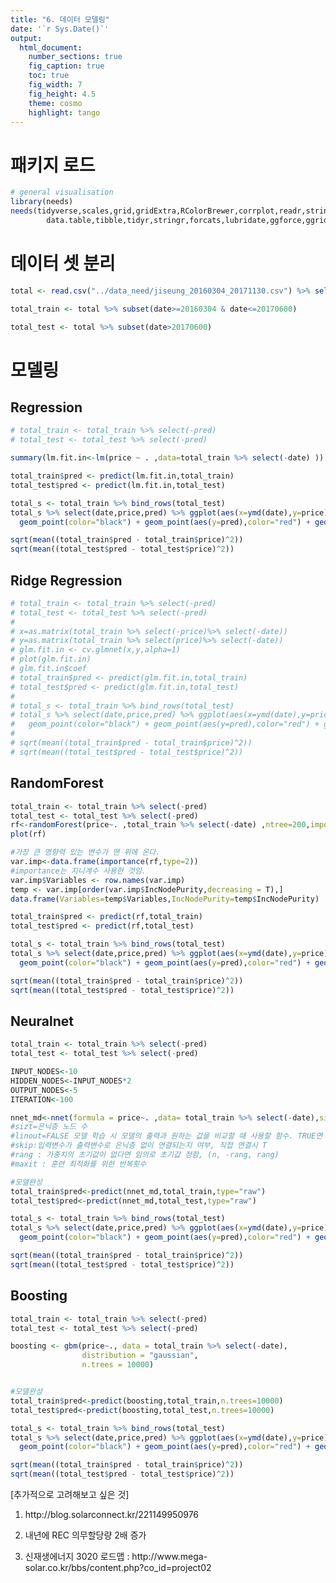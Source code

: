 ---
title: "6. 데이터 모델링"
date: '`r Sys.Date()`'
output:
  html_document:
    number_sections: true
    fig_caption: true
    toc: true
    fig_width: 7
    fig_height: 4.5
    theme: cosmo
    highlight: tango
---

# 패키지 로드
```{r, message = FALSE}
# general visualisation
library(needs)
needs(tidyverse,scales,grid,gridExtra,RColorBrewer,corrplot,readr,stringr,
        data.table,tibble,tidyr,stringr,forcats,lubridate,ggforce,ggridges,randomForest,nnet,gbm,glmnet)
```

# 데이터 셋 분리
```{r}
total <- read.csv("../data_need/jiseung_20160304_20171130.csv") %>% select(-type)

total_train <- total %>% subset(date>=20160304 & date<=20170600) 

total_test <- total %>% subset(date>20170600)
```

# 모델링

## Regression
```{r}
# total_train <- total_train %>% select(-pred)
# total_test <- total_test %>% select(-pred)

summary(lm.fit.in<-lm(price ~ . ,data=total_train %>% select(-date) ))

total_train$pred <- predict(lm.fit.in,total_train)
total_test$pred <- predict(lm.fit.in,total_test)

total_s <- total_train %>% bind_rows(total_test)
total_s %>% select(date,price,pred) %>% ggplot(aes(x=ymd(date),y=price))+
  geom_point(color="black") + geom_point(aes(y=pred),color="red") + geom_vline(xintercept = ymd(20170530))

sqrt(mean((total_train$pred - total_train$price)^2))
sqrt(mean((total_test$pred - total_test$price)^2))
```


## Ridge Regression
```{r}
# total_train <- total_train %>% select(-pred)
# total_test <- total_test %>% select(-pred)
# 
# x=as.matrix(total_train %>% select(-price)%>% select(-date))
# y=as.matrix(total_train %>% select(price)%>% select(-date))
# glm.fit.in <- cv.glmnet(x,y,alpha=1)
# plot(glm.fit.in)
# glm.fit.in$coef
# total_train$pred <- predict(glm.fit.in,total_train)
# total_test$pred <- predict(glm.fit.in,total_test)
# 
# total_s <- total_train %>% bind_rows(total_test)
# total_s %>% select(date,price,pred) %>% ggplot(aes(x=ymd(date),y=price))+
#   geom_point(color="black") + geom_point(aes(y=pred),color="red") + geom_vline(xintercept = ymd(20170530))
# 
# sqrt(mean((total_train$pred - total_train$price)^2))
# sqrt(mean((total_test$pred - total_test$price)^2))
```


## RandomForest 
```{r}
total_train <- total_train %>% select(-pred)
total_test <- total_test %>% select(-pred)
rf<-randomForest(price~. ,total_train %>% select(-date) ,ntree=200,importance=T)
plot(rf)

#가장 큰 영향력 있는 변수가 맨 위에 온다.
var.imp<-data.frame(importance(rf,type=2))
#importance는 지니계수 사용한 것임.
var.imp$Variables <- row.names(var.imp)
temp <- var.imp[order(var.imp$IncNodePurity,decreasing = T),]
data.frame(Variables=temp$Variables,IncNodePurity=temp$IncNodePurity)

total_train$pred <- predict(rf,total_train)
total_test$pred <- predict(rf,total_test)

total_s <- total_train %>% bind_rows(total_test)
total_s %>% select(date,price,pred) %>% ggplot(aes(x=ymd(date),y=price))+
  geom_point(color="black") + geom_point(aes(y=pred),color="red") + geom_vline(xintercept = ymd(20170530))

sqrt(mean((total_train$pred - total_train$price)^2))
sqrt(mean((total_test$pred - total_test$price)^2))

```

## Neuralnet
```{r}
total_train <- total_train %>% select(-pred)
total_test <- total_test %>% select(-pred)

INPUT_NODES<-10
HIDDEN_NODES<-INPUT_NODES*2
OUTPUT_NODES<-5
ITERATION<-100

nnet_md<-nnet(formula = price~. ,data= total_train %>% select(-date),size=5,linout = TRUE,rang = 0.1,skip=TRUE,maxit = ITERATION)
#sizt=은닉층 노드 수
#linout=FALSE 모델 학습 시 모델의 출력과 원하는 값을 비교할 때 사용할 함수. TRUE면 엔트로피,FALSE면 SSE가 사용된다.
#skip:입력변수가 출력변수로 은닉층 없이 연결되는지 여부, 직접 연결시 T
#rang : 가중치의 초기값이 없다면 임의로 초기값 정함, (n, -rang, rang)
#maxit : 훈련 최적화를 위한 반복횟수

#모델완성
total_train$pred<-predict(nnet_md,total_train,type="raw")
total_test$pred<-predict(nnet_md,total_test,type="raw")

total_s <- total_train %>% bind_rows(total_test)
total_s %>% select(date,price,pred) %>% ggplot(aes(x=ymd(date),y=price))+
  geom_point(color="black") + geom_point(aes(y=pred),color="red") + geom_vline(xintercept = ymd(20170530))

sqrt(mean((total_train$pred - total_train$price)^2))
sqrt(mean((total_test$pred - total_test$price)^2))
```

## Boosting
```{r}
total_train <- total_train %>% select(-pred)
total_test <- total_test %>% select(-pred)

boosting <- gbm(price~., data = total_train %>% select(-date),
                distribution = "gaussian",
                n.trees = 10000)


#모델완성
total_train$pred<-predict(boosting,total_train,n.trees=10000)
total_test$pred<-predict(boosting,total_test,n.trees=10000)

total_s <- total_train %>% bind_rows(total_test)
total_s %>% select(date,price,pred) %>% ggplot(aes(x=ymd(date),y=price))+
  geom_point(color="black") + geom_point(aes(y=pred),color="red") + geom_vline(xintercept = ymd(20170530))

sqrt(mean((total_train$pred - total_train$price)^2))
sqrt(mean((total_test$pred - total_test$price)^2))
```


[추가적으로 고려해보고 싶은 것]

1. http://blog.solarconnect.kr/221149950976

2. 내년에 REC 의무할당량 2배 증가

3. 신재생에너지 3020 로드맵 : http://www.mega-solar.co.kr/bbs/content.php?co_id=project02